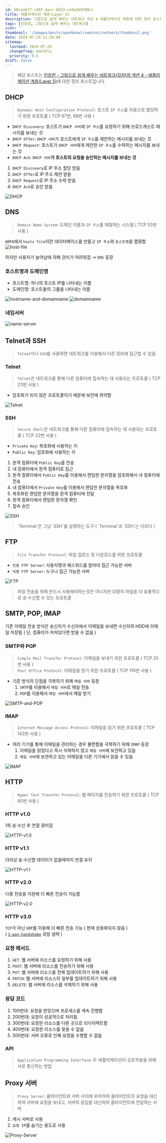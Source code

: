 ```yaml
---
id: b0ceab77-c48f-4acc-b033-ce9e2b9f00cc
title: 애플리케이션 계층(Layer 5)
description: 그림으로 쉽게 배우는 네트워크 섹션 4 애플리케이션 계층에 대한 정리 포스트입니다.
tags: [인프런, 그림으로 쉽게 배우는 네트워크]
icon: ''
thumbnail: '/images/posts/openknowl/seminar/network/thumbnail.png'
date: 2024-07-29 11:34:00
sitemap:
  lastmod: 2024-07-29
  changefreq: monthly
  priority: 0.5
draft: false
---
```



> 해당 포스트는 [인프런 - 그림으로 쉽게 배우는 네트워크(감자)의 섹션 4 - 애플리케이션 계층(Layer 5)](https://www.inflearn.com/course/%EA%B7%B8%EB%A6%BC%EC%9C%BC%EB%A1%9C-%EC%89%BD%EA%B2%8C-%EB%B0%B0%EC%9A%B0%EB%8A%94-%EB%84%A4%ED%8A%B8%EC%9B%8C%ED%81%AC)에 대한 정리 포스트입니다.

## DHCP
> `Dynamic Host Configuration Protocol`: 호스트 `IP 주소`를 자동으로 할당하기 위한 프로토콜 ( TCP 67번, 68번 사용 )

+ `DHCP Discovery`: 호스트가 `DHCP 서버`에 `IP 주소`를 요청하기 위해 브로드캐스트 메시지를 보내는 것
+ `DHCP Offer`: `DHCP 서버`가 호스트에게 `IP 주소`를 제안하는 메시지를 보내는 것
+ `DHCP Request`: 호스트가 `DHCP 서버`에게 제안한 `IP 주소`를 수락하는 메시지를 보내는 것
+ `DHCP Ack`: `DHCP 서버`**가 호스트의 요청을 승인하는 메시지를 보내는 것**

1. `DHCP Discovery`로 IP 주소 할당 받음
2. `DHCP Offer`로 IP 주소 제안 받음
3. `DHCP Request`로 IP 주소 수락 받음
4. `DHCP Ack`로 승인 받음

![DHCP](/images/posts/openknowl/seminar/network/section-04/DHCP.png)

## DNS
> `Domain Name System`: 도메인 이름과 `IP 주소`를 매핑하는 시스템 ( TCP 53번 사용 )

`ARPA`에서 `hosts file`이란 데이터베이스를 만들고 `IP 주소`와 `호스트명`을 맵핑함
![host-file](/images/posts/openknowl/seminar/network/section-04/host-file.png)

하지만 사용자가 늘어남에 의해 관리가 어려워짐
→ `DNS` 등장

### 호스트명과 도메인명
+ 호스트명: 하나의 호스트 IP를 나타내는 이름
+ 도메인명: 호스트들의 그룹을 나타내는 이름

![hostname-and-domainname](/images/posts/openknowl/seminar/network/section-04/hostname-and-domainname.png)
![domainname](/images/posts/openknowl/seminar/network/section-04/domainname.png)

### 네임서버
![name-server](/images/posts/openknowl/seminar/network/section-04/name-server.png)

## Telnet과 SSH
> `Telnet`이나 `SSH`를 사용하면 네트워크를 이용해서 다른 장비에 접근할 수 있음

### Telnet
> `Telnet`은 네트워크를 통해 다른 컴퓨터에 접속하는 데 사용되는 프로토콜 ( TCP 23번 사용 )

+ 암호화가 되지 않은 프로토콜이기 때문에 보안에 취약함

![Telnet](/images/posts/openknowl/seminar/network/section-04/Telnet.png)

### SSH
> `Secure Shell`은 네트워크를 통해 다른 컴퓨터에 접속하는 데 사용되는 프로토콜 ( TCP 22번 사용 )

+ `Private Key`: 복호화에 사용하는 키
+ `Public Key`: 암호화에 사용하는 키

1. 원격 컴퓨터에 `Public Key`를 전송
2. 내 컴퓨터에서 원격 컴퓨터로 접근
3. 원격 컴퓨터에서 `Public Key`를 이용해서 랜덤한 문자열을 암호화해서 내 컴퓨터에 전송
4. 내 컴퓨터에서 `Private Key`를 이용해서 랜덤한 문자열을 복호화
5. 복호화된 랜덤한 문자열을 원격 컴퓨터에 전달
6. 원격 컴퓨터에서 랜덤한 문자열 확인
7. 접속 승인

![SSH](/images/posts/openknowl/seminar/network/section-04/SSH.png)

<Blockquote type="tip">
`Terminal`은 그냥 `SSH`를 실행하는 도구 ( `Terminal`과 `SSH`는 다르다 )
</Blockquote>

## FTP
> `File Transfer Protocol`: 파일 업로드 및 다운로드를 위한 프로토콜

+ `인증 FTP Server`: 사용자명과 패스워드를 알아야 접근 가능한 서버
+ `익명 FTP Server`: 누구나 접근 가능한 서버

![FTP](/images/posts/openknowl/seminar/network/section-04/FTP.png)

<Blockquote type="tip">
파일 전송을 위해 반드시 사용해야하는것은 아니지만 대량의 파일을 더 효율적으로 송·수신할 수 있는 프로토콜
</Blockquote>

## SMTP, POP, IMAP
기존 이메일 전송 방식은 송신자가 수신자에서 이메일을 보내면 수신자의 HDD에 이메일 저장됨
( 단, 컴퓨터가 꺼져있다면 받을 수 없음 )

### SMTP와 POP
> `Simple Mail Transfer Protocol`: 이메일을 보내기 위한 프로토콜 ( TCP 25번 사용 )<br />
> `Post Office Protocol`: 이메일을 받기 위한 프로토콜 ( TCP 110번 사용 )<br />

+ 기존 방식의 단점을 극복하기 위해 `메일 서버` 등장
  1. `SMTP`를 이용해서 `메일 서버`로 메일 전송
  2. `POP`를 이용해서 `메일 서버`에서 메일 받기

![SMTP-and-POP](/images/posts/openknowl/seminar/network/section-04/SMTP-and-POP.png)

### IMAP
> `Internet Message Access Protocol`: 이메일을 읽기 위한 프로토콜 ( TCP 143번 사용 )

+ 여러 기기를 통해 이메일을 관리하는 경우 불편함을 극복하기 위해 `IMAP` 등장
  1. 이메일을 읽었다고 즉시 삭제하지 않고 `메일 서버`에 보관하고 있음
  2. `메일 서버`에 보관하고 있는 이메일을 다른 기기에서 읽을 수 있음

![IMAP](/images/posts/openknowl/seminar/network/section-04/IMAP.png)

## HTTP
> `Hyper Text Transfer Protocol`: 웹 페이지를 전송하기 위한 프로토콜 ( TCP 80번 사용 )

### HTTP v1.0
1회 송·수신 후 연결 끊어짐

![HTTP-v1.0](/images/posts/openknowl/seminar/network/section-04/HTTP-v1.0.png)

### HTTP v1.1
더이상 송·수신할 데이터가 없을때까지 연결 유지

![HTTP-v1.1](/images/posts/openknowl/seminar/network/section-04/HTTP-v1.1.png)

### HTTP v2.0
다중 전송을 지원해 더 빠른 전송이 가능함

![HTTP-v2.0](/images/posts/openknowl/seminar/network/section-04/HTTP-v2.0.png)

### HTTP v3.0
`TCP`가 아닌 `UDP`를 이용해 더 빠른 전송 가능 ( 현재 상용화되지 않음 )<br />
( [`3-way-handshake`](/blog/posts/openknowl/seminar/network/section-03#3-way-handshake) 과정 생략 )

### 요청 메서드
1. `GET`: 웹 서버에 리소스를 요청하기 위해 사용
2. `POST`: 웹 서버에 리소스를 전송하기 위해 사용
3. `PUT`: 웹 서버에 리소스를 전체 업데이트하기 위해 사용
4. `PATCH`: 웹 서버에 리소스의 일부를 업데이트하기 위해 사용
5. `DELETE`: 웹 서버에 리소스를 삭제하기 위해 사용

### 응답 코드
1. 100번대: 요청을 받았으며 프로세스를 계속 진행함
2. 200번대: 요청이 성공적으로 처리됨
3. 300번대: 요청한 리소스를 다른 곳으로 리다이렉트함
4. 400번대: 요청한 리소스를 찾을 수 없음
5. 500번대: 서버 오류로 인해 요청을 수행할 수 없음

### API
> `Application Programming Interface`: 두 애플리케이션이 상호작용을 위해 서로 통신하는 방법

## Proxy 서버
> `Proxy Server`: 클라이언트와 서버 사이에 위치하여 클라이언트의 요청을 대신하여 서버에 요청을 보내고, 서버의 응답을 대신하여 클라이언트에 전달하는 서버

1. 캐시 서버로 사용
2. `요청 IP`를 숨기는 용도로 사용

![Proxy-Server](/images/posts/openknowl/seminar/network/section-04/Proxy-Server.png)
